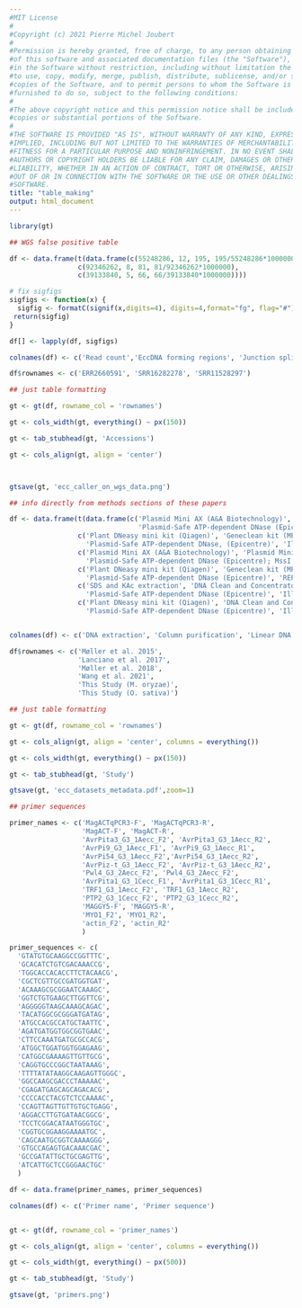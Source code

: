 ```yaml
---
#MIT License
#
#Copyright (c) 2021 Pierre Michel Joubert
#
#Permission is hereby granted, free of charge, to any person obtaining a copy
#of this software and associated documentation files (the "Software"), to deal
#in the Software without restriction, including without limitation the rights
#to use, copy, modify, merge, publish, distribute, sublicense, and/or sell
#copies of the Software, and to permit persons to whom the Software is
#furnished to do so, subject to the following conditions:
#
#The above copyright notice and this permission notice shall be included in all
#copies or substantial portions of the Software.
#
#THE SOFTWARE IS PROVIDED "AS IS", WITHOUT WARRANTY OF ANY KIND, EXPRESS OR
#IMPLIED, INCLUDING BUT NOT LIMITED TO THE WARRANTIES OF MERCHANTABILITY,
#FITNESS FOR A PARTICULAR PURPOSE AND NONINFRINGEMENT. IN NO EVENT SHALL THE
#AUTHORS OR COPYRIGHT HOLDERS BE LIABLE FOR ANY CLAIM, DAMAGES OR OTHER
#LIABILITY, WHETHER IN AN ACTION OF CONTRACT, TORT OR OTHERWISE, ARISING FROM,
#OUT OF OR IN CONNECTION WITH THE SOFTWARE OR THE USE OR OTHER DEALINGS IN THE
#SOFTWARE.
title: "table_making"
output: html_document
---
```


```r
library(gt)
```

```r

## WGS false positive table

df <- data.frame(t(data.frame(c(55248286, 12, 195, 195/55248286*1000000),
                 c(92346262, 8, 81, 81/92346262*1000000),
                 c(39133840, 5, 66, 66/39133840*1000000))))

# fix sigfigs
sigfigs <- function(x) {
  sigfig <- formatC(signif(x,digits=4), digits=4,format="fg", flag="#")
 return(sigfig)
}

df[] <- lapply(df, sigfigs)

colnames(df) <- c('Read count','EccDNA forming regions', 'Junction split reads', 'False positives per million reads')

df$rownames <- c('ERR2660591', 'SRR16282278', 'SRR11528297')

## just table formatting

gt <- gt(df, rowname_col = 'rownames')

gt <- cols_width(gt, everything() ~ px(150))

gt <- tab_stubhead(gt, 'Accessions')

gt <- cols_align(gt, align = 'center')



gtsave(gt, 'ecc_caller_on_wgs_data.png')

```

```r

## info directly from methods sections of these papers

df <- data.frame(t(data.frame(c('Plasmid Mini AX (A&A Biotechnology)','Plasmid Mini AX (A&A Biotechnology)',
                                'Plasmid-Safe ATP-dependent DNase (Epicentre); NotI (Fermentas)', 'REPLI-g Mini Kit (Qiagen)' ),
                 c('Plant DNeasy mini kit (Qiagen)', 'Geneclean kit (MPBio)',
                   'Plasmid-Safe ATP-dependent DNase, (Epicentre)', 'Illustra TempliPhi kit (GE Healthcare)'),
                 c('Plasmid Mini AX (A&A Biotechnology)', 'Plasmid Mini AX (A&A Biotechnology)', 
                   'Plasmid-Safe ATP-dependent DNase (Epicentre); MssI (Thermo Scientific)', 'REPLI-g Midi Kit (Qiagen)'),
                 c('Plant DNeasy mini kit (Qiagen)', 'Geneclean kit (MPBio)',
                   'Plasmid-Safe ATP-dependent DNase (Epicentre)', 'REPLI-g Mini Kit (Qiagen)'),
                 c('SDS and KAc extraction', 'DNA Clean and Concentrator-5 Kit (Zymo Research)',
                   'Plasmid-Safe ATP-dependent DNase (Epicentre)', 'Illustra TempliPhi kit (GE Healthcare)'),
                 c('Plant DNeasy mini kit (Qiagen)', 'DNA Clean and Concentrator-5 Kit (Zymo Research)',
                   'Plasmid-Safe ATP-dependent DNase (Epicentre)', 'Illustra TempliPhi kit (GE Healthcare)'))))


colnames(df) <- c('DNA extraction', 'Column purification', 'Linear DNA degradation', 'Circular DNA amplification')

df$rownames <- c('Møller et al. 2015',
                 'Lanciano et al. 2017',
                 'Møller et al. 2018',
                 'Wang et al. 2021',
                 'This Study (M. oryzae)',
                 'This Study (O. sativa)')

## just table formatting

gt <- gt(df, rowname_col = 'rownames')

gt <- cols_align(gt, align = 'center', columns = everything())

gt <- cols_width(gt, everything() ~ px(150))

gt <- tab_stubhead(gt, 'Study')

gtsave(gt, 'ecc_datasets_metadata.pdf',zoom=1)

```


```r

## primer sequences

primer_names <- c('MagACTqPCR3-F', 'MagACTqPCR3-R',
                  'MagACT-F', 'MagACT-R', 
                  'AvrPita3_G3_1Aecc_F2', 'AvrPita3_G3_1Aecc_R2',
                  'AvrPi9_G3_1Aecc_F1', 'AvrPi9_G3_1Aecc_R1',
                  'AvrPi54_G3_1Aecc_F2','AvrPi54_G3_1Aecc_R2',
                  'AvrPiz-t_G3_1Aecc_F2', 'AvrPiz-t_G3_1Aecc_R2',
                  'Pwl4_G3_2Aecc_F2', 'Pwl4_G3_2Aecc_F2',
                  'AvrPita1_G3_1Cecc_F1', 'AvrPita1_G3_1Cecc_R1',
                  'TRF1_G3_1Aecc_F2', 'TRF1_G3_1Aecc_R2',
                  'PTP2_G3_1Cecc_F2', 'PTP2_G3_1Cecc_R2',
                  'MAGGY5-F', 'MAGGY5-R',
                  'MYO1_F2', 'MYO1_R2',
                  'actin_F2', 'actin_R2'
                  )

primer_sequences <- c(
  'GTATGTGCAAGGCCGGTTTC',
  'GCACATCTGTCGACAAACCG',
  'TGGCACCACACCTTCTACAACG',
  'CGCTCGTTGCCGATGGTGAT',
  'ACAAAGCGCGGAATCAAAGC',
  'GGTCTGTGAAGCTTGGTTCG',
  'AGGGGGTAAGCAAAGCAGAC',
  'TACATGGCGCGGGATGATAG',
  'ATGCCACGCCATGCTAATTC',
  'AGATGATGGTGGCGGTGAAC',
  'CTTCCAAATGATGCGCCACG',
  'ATGGCTGGATGGTGGAGAAG',
  'CATGGCGAAAAGTTGTTGCG',
  'CAGGTGCCCGGCTAATAAAG',
  'TTTTATATAAGGCAAGAGTTGGGC',
  'GGCCAAGCGACCCTAAAAAC',
  'CGAGATGAGCAGCAGACACG',
  'CCCCACCTACGTCTCCAAAAC',
  'CCAGTTAGTTGTTGTGCTGAGG',
  'AGGACCTTGTGATAACGGCG',
  'TCCTCGGACATAATGGGTGC',
  'CGGTGCGGAAGGAAAATGC',
  'CAGCAATGCGGTCAAAAGGG',
  'GTGCCAGAGTGACAAACGAC',
  'GCCGATATTGCTGCGAGTTG',
  'ATCATTGCTCCGGGAACTGC'
  )

df <- data.frame(primer_names, primer_sequences)

colnames(df) <- c('Primer name', 'Primer sequence')


gt <- gt(df, rowname_col = 'primer_names')

gt <- cols_align(gt, align = 'center', columns = everything())

gt <- cols_width(gt, everything() ~ px(500))

gt <- tab_stubhead(gt, 'Study')

gtsave(gt, 'primers.png')

```

